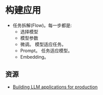 # 构建应用
* 任务拆解(Flow)。每一步都是:
    * 选择模型
    * 模型参数
    * 微调。 模型适应任务。
    * Prompt。 任务适应模型。
    * Embedding。

## 资源
* [Building LLM applications for production](https://huyenchip.com/2023/04/11/llm-engineering.html)
